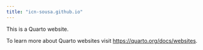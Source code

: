 ```yaml
---
title: "icn-sousa.github.io"
---
```


This is a Quarto website.

To learn more about Quarto websites visit <https://quarto.org/docs/websites>.
